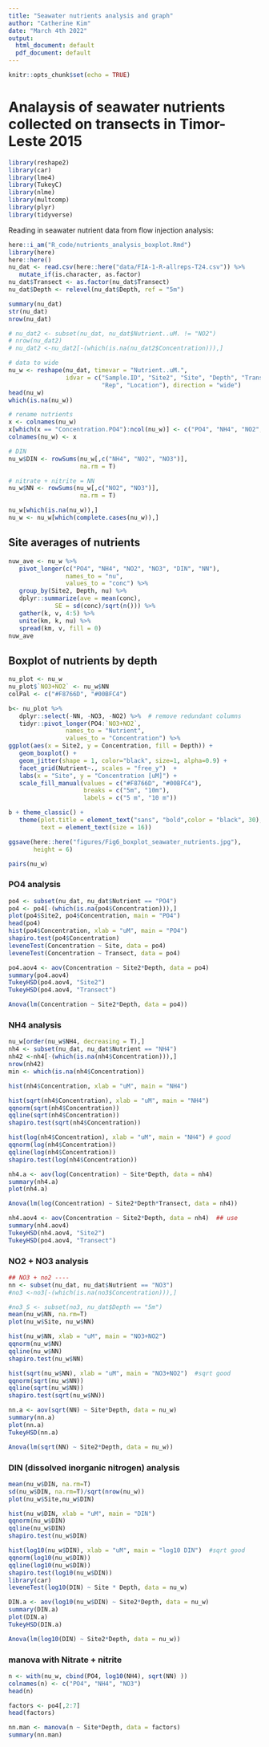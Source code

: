 ```yaml
---
title: "Seawater nutrients analysis and graph"
author: "Catherine Kim"
date: "March 4th 2022"
output:
  html_document: default
  pdf_document: default
---
```


```r
knitr::opts_chunk$set(echo = TRUE)
```

# Analaysis of seawater nutrients collected on transects in Timor-Leste 2015

```r
library(reshape2)
library(car)
library(lme4)
library(TukeyC)
library(nlme)
library(multcomp)
library(plyr)
library(tidyverse)
```

Reading in seawater nutrient data from flow injection analysis:

```r
here::i_am("R_code/nutrients_analysis_boxplot.Rmd")
library(here)
here::here()
nu_dat <- read.csv(here::here("data/FIA-1-R-allreps-T24.csv")) %>% 
   mutate_if(is.character, as.factor)
nu_dat$Transect <- as.factor(nu_dat$Transect)  
nu_dat$Depth <- relevel(nu_dat$Depth, ref = "5m")

summary(nu_dat)
str(nu_dat)
nrow(nu_dat)

# nu_dat2 <- subset(nu_dat, nu_dat$Nutrient..uM. != "NO2")
# nrow(nu_dat2)
# nu_dat2 <-nu_dat2[-(which(is.na(nu_dat2$Concentration))),]
```

```r
# data to wide
nu_w <- reshape(nu_dat, timevar = "Nutrient..uM.", 
                idvar = c("Sample.ID", "Site2", "Site", "Depth", "Transect",
                          "Rep", "Location"), direction = "wide")
head(nu_w)
which(is.na(nu_w))

# rename nutrients
x <- colnames(nu_w)
x[which(x == "Concentration.PO4"):ncol(nu_w)] <- c("PO4", "NH4", "NO2", "NO3")
colnames(nu_w) <- x

# DIN
nu_w$DIN <- rowSums(nu_w[,c("NH4", "NO2", "NO3")],
                    na.rm = T)

# nitrate + nitrite = NN
nu_w$NN <- rowSums(nu_w[,c("NO2", "NO3")],
                    na.rm = T)

nu_w[which(is.na(nu_w)),]
nu_w <- nu_w[which(complete.cases(nu_w)),]
```

## Site averages of nutrients

```r
nuw_ave <- nu_w %>% 
   pivot_longer(c("PO4", "NH4", "NO2", "NO3", "DIN", "NN"), 
                names_to = "nu", 
                values_to = "conc") %>% 
   group_by(Site2, Depth, nu) %>% 
   dplyr::summarize(ave = mean(conc),
             SE = sd(conc)/sqrt(n())) %>%
   gather(k, v, 4:5) %>% 
   unite(km, k, nu) %>% 
   spread(km, v, fill = 0)
nuw_ave
```

## Boxplot of nutrients by depth

```r
nu_plot <- nu_w
nu_plot$`NO3+NO2` <- nu_w$NN
colPal <- c("#F8766D", "#00BFC4")

b<- nu_plot %>% 
   dplyr::select(-NN, -NO3, -NO2) %>%  # remove redundant columns 
   tidyr::pivot_longer(PO4:`NO3+NO2`,
                names_to = "Nutrient",
                values_to = "Concentration") %>% 
ggplot(aes(x = Site2, y = Concentration, fill = Depth)) + 
   geom_boxplot() + 
   geom_jitter(shape = 1, color="black", size=1, alpha=0.9) +
   facet_grid(Nutrient~., scales = "free_y")  +
   labs(x = "Site", y = "Concentration [uM]") +
   scale_fill_manual(values = c("#F8766D", "#00BFC4"),
                     breaks = c("5m", "10m"),
                     labels = c("5 m", "10 m"))

b + theme_classic() +
   theme(plot.title = element_text("sans", "bold",color = "black", 30),
         text = element_text(size = 16))

ggsave(here::here("figures/Fig6_boxplot_seawater_nutrients.jpg"),
       height = 6)
```

```r
pairs(nu_w)
```

### PO4 analysis

```r
po4 <- subset(nu_dat, nu_dat$Nutrient == "PO4")
po4 <- po4[-(which(is.na(po4$Concentration))),]
plot(po4$Site2, po4$Concentration, main = "PO4")
head(po4)
hist(po4$Concentration, xlab = "uM", main = "PO4")
shapiro.test(po4$Concentration)
leveneTest(Concentration ~ Site, data = po4)
leveneTest(Concentration ~ Transect, data = po4)
```

```r
po4.aov4 <- aov(Concentration ~ Site2*Depth, data = po4)  
summary(po4.aov4)
TukeyHSD(po4.aov4, "Site2")
TukeyHSD(po4.aov4, "Transect")

Anova(lm(Concentration ~ Site2*Depth, data = po4))
```

### NH4 analysis

```r
nu_w[order(nu_w$NH4, decreasing = T),]
nh4 <- subset(nu_dat, nu_dat$Nutrient == "NH4")
nh42 <-nh4[-(which(is.na(nh4$Concentration))),]
nrow(nh42)
min <- which(is.na(nh4$Concentration))

hist(nh4$Concentration, xlab = "uM", main = "NH4")

hist(sqrt(nh4$Concentration), xlab = "uM", main = "NH4")
qqnorm(sqrt(nh4$Concentration))
qqline(sqrt(nh4$Concentration))
shapiro.test(sqrt(nh4$Concentration))

hist(log(nh4$Concentration), xlab = "uM", main = "NH4") # good
qqnorm(log(nh4$Concentration))
qqline(log(nh4$Concentration))
shapiro.test(log(nh4$Concentration))
```

```r
nh4.a <- aov(log(Concentration) ~ Site*Depth, data = nh4)
summary(nh4.a)
plot(nh4.a)

Anova(lm(log(Concentration) ~ Site2*Depth*Transect, data = nh4))

nh4.aov4 <- aov(Concentration ~ Site2*Depth, data = nh4)  ## use
summary(nh4.aov4)
TukeyHSD(nh4.aov4, "Site2")
TukeyHSD(po4.aov4, "Transect")
```

### NO2 + NO3 analysis

```r
## NO3 + no2 ----
nn <- subset(nu_dat, nu_dat$Nutrient == "NO3")
#no3 <-no3[-(which(is.na(no3$Concentration))),]

#no3_S <- subset(no3, nu_dat$Depth == "5m")
mean(nu_w$NN, na.rm=T)
plot(nu_w$Site, nu_w$NN)

hist(nu_w$NN, xlab = "uM", main = "NO3+NO2")
qqnorm(nu_w$NN)
qqline(nu_w$NN)
shapiro.test(nu_w$NN)

hist(sqrt(nu_w$NN), xlab = "uM", main = "NO3+NO2")  #sqrt good
qqnorm(sqrt(nu_w$NN))
qqline(sqrt(nu_w$NN))
shapiro.test(sqrt(nu_w$NN))

nn.a <- aov(sqrt(NN) ~ Site*Depth, data = nu_w)
summary(nn.a)
plot(nn.a)
TukeyHSD(nn.a)

Anova(lm(sqrt(NN) ~ Site2*Depth, data = nu_w))
```

### DIN (dissolved inorganic nitrogen) analysis

```r
mean(nu_w$DIN, na.rm=T)
sd(nu_w$DIN, na.rm=T)/sqrt(nrow(nu_w))
plot(nu_w$Site,nu_w$DIN)

hist(nu_w$DIN, xlab = "uM", main = "DIN")
qqnorm(nu_w$DIN)
qqline(nu_w$DIN)
shapiro.test(nu_w$DIN)

hist(log10(nu_w$DIN), xlab = "uM", main = "log10 DIN")  #sqrt good
qqnorm(log10(nu_w$DIN))
qqline(log10(nu_w$DIN))
shapiro.test(log10(nu_w$DIN))
library(car)
leveneTest(log10(DIN) ~ Site * Depth, data = nu_w)
```

```r
DIN.a <- aov(log10(nu_w$DIN) ~ Site2*Depth, data = nu_w)
summary(DIN.a)
plot(DIN.a)
TukeyHSD(DIN.a)

Anova(lm(log10(DIN) ~ Site2*Depth, data = nu_w))
```

### manova with Nitrate + nitrite

```r
n <- with(nu_w, cbind(PO4, log10(NH4), sqrt(NN) ))
colnames(n) <- c("PO4", "NH4", "NO3")
head(n)

factors <- po4[,2:7]
head(factors)

nn.man <- manova(n ~ Site*Depth, data = factors)
summary(nn.man)
```
